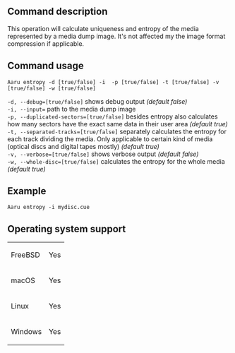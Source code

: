 ==Command description==
This operation will calculate uniqueness and entropy of the media represented by a media dump image. It's not affected my the image format compression if applicable.

==Command usage==
<code>Aaru entropy -d [true/false] -i <dump> -p [true/false] -t [true/false] -v [true/false] -w [true/false]</code> 

<code>-d, --debug=[true/false]</code> shows debug output ''(default false)''<br />
<code>-i, --input=<dump></code> path to the media dump image<br />
<code>-p, --duplicated-sectors=[true/false]</code> besides entropy also calculates how many sectors have the exact same data in their user area ''(default true)''<br />
<code>-t, --separated-tracks=[true/false]</code> separately calculates the entropy for each track dividing the media. Only applicable to certain kind of media (optical discs and digital tapes mostly) ''(default true)''<br />
<code>-v, --verbose=[true/false]</code> shows verbose output ''(default false)''<br />
<code>-w, --whole-disc=[true/false]</code> calculates the entropy for the whole media ''(default true)''

==Example==
<code>Aaru entropy -i mydisc.cue</code>

==Operating system support==
{|
| FreeBSD
| Yes
|-
| macOS
| Yes
|-
| Linux
| Yes
|-
| Windows
| Yes
|}
